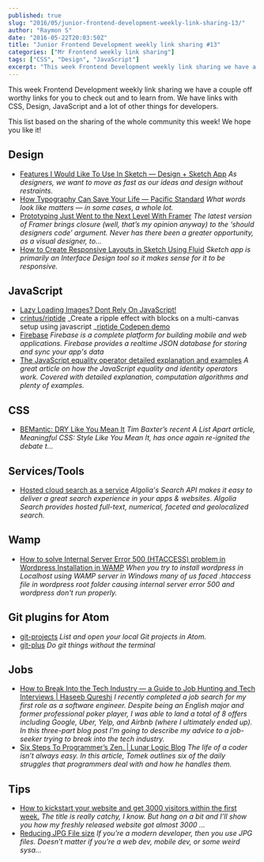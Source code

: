 ```yaml
---
published: true
slug: "2016/05/junior-frontend-development-weekly-link-sharing-13/"
author: "Raymon S"
date: "2016-05-22T20:03:50Z"
title: "Junior Frontend Development weekly link sharing #13"
categories: ["Mr Frontend weekly link sharing"]
tags: ["CSS", "Design", "JavaScript"]
excerpt: "This week Frontend Development weekly link sharing we have a couple off worthy links for you to che..."
---
```


This week Frontend Development weekly link sharing we have a couple off worthy links for you to check out and to learn from. We have links with CSS, Design, JavaScript and a lot of other things for developers.

This list based on the sharing of the whole community this week! We hope you like it!

## Design

* [Features I Would Like To Use In Sketch — Design + Sketch App](https://medium.com/sketch-app-sources/features-i-would-like-to-use-in-sketch-3ef02a926747#.7li9jgv8s "Features I Would Like To Use In Sketch — Design + Sketch App") _As designers, we want to move as fast as our ideas and design without restraints._
* [How Typography Can Save Your Life — Pacific Standard](https://psmag.com/how-typography-can-save-your-life-ac7e90ea1cf3#.mmlilvra5 "How Typography Can Save Your Life — Pacific Standard") _What words look like matters — in some cases, a whole lot._
* [Prototyping Just Went to the Next Level With Framer](https://speckyboy.com/2016/05/16/prototyping-just-went-next-level-framer/ "Prototyping Just Went to the Next Level With Framer") _The latest version of Framer brings closure (well, that’s my opinion anyway) to the ‘should designers code’ argument. Never has there been a greater opportunity, as a visual designer, to..._
* [How to Create Responsive Layouts in Sketch Using Fluid](https://www.sitepoint.com/how-to-create-responsive-layouts-in-sketch-using-fluid/ "How to Create Responsive Layouts in Sketch Using Fluid") _Sketch app is primarily an Interface Design tool so it makes sense for it to be responsive._

## JavaScript

* [Lazy Loading Images? Dont Rely On JavaScript!](http://buff.ly/1NE6Iba "Lazy Loading Images? Dont Rely On JavaScript! <http://buff.ly/1NE6Iba> #frontend #development #javascript #lazyload #performance")
* [crintus/riptide](https://github.com/crintus/riptide "crintus/riptide") _Create a ripple effect with blocks on a multi-canvas setup using javascript _[riptide Codepen demo](http://codepen.io/Crintus/pen/JXzZOO?editors=0010 "riptide")
* [Firebase](https://www.firebase.com/ "Firebase") _Firebase is a complete platform for building mobile and web applications. Firebase provides a realtime JSON database for storing and sync your app's data_
* [The JavaScript equality operator detailed explanation and examples](http://rainsoft.io/the-legend-of-javascript-equality-operator/ "The JavaScript equality operator detailed explanation and examples") _A great article on how the JavaScript equality and identity operators work. Covered with detailed explanation, computation algorithms and plenty of examples._

## CSS

* [BEMantic: DRY Like You Mean It](https://medium.com/@stowball/bemantic-dry-like-you-mean-it-133ea3843d98#.pknvi84yn "BEMantic: DRY Like You Mean It") _Tim Baxter’s recent A List Apart article, Meaningful CSS: Style Like You Mean It, has once again re-ignited the debate t…_

## Services/Tools

* [Hosted cloud search as a service](https://www.algolia.com/ "Hosted cloud search as a service") _Algolia's Search API makes it easy to deliver a great search experience in your apps & websites. Algolia Search provides hosted full-text, numerical, faceted and geolocalized search._

## Wamp

* [How to solve Internal Server Error 500 (HTACCESS) problem in Wordpress Installation in WAMP](http://www.onlinecomputerteacher.net/wordpress-htaccess-in-wamp-500-internal-server-error.html "How to solve Internal Server Error 500 (HTACCESS) problem in Wordpress Installation in WAMP") _When you try to install wordpress in Localhost using WAMP server in Windows many of us faced .htaccess file in wordpress root folder causing internal server error 500 and wordpress don't run properly._

## Git plugins for Atom

* [git-projects](https://atom.io/packages/git-projects "git-projects") _List and open your local Git projects in Atom._
* [git-plus](https://atom.io/packages/git-plus "git-plus") _Do git things without the terminal_

## Jobs

* [How to Break Into the Tech Industry — a Guide to Job Hunting and Tech Interviews | Haseeb Qureshi](http://haseebq.com/how-to-break-into-tech-job-hunting-and-interviews "How to Break Into the Tech Industry — a Guide to Job Hunting and Tech Interviews | Haseeb Qureshi") _I recently completed a job search for my first role as a software engineer. Despite being an English major and former professional poker player, I was able to land a total of 8 offers including Google, Uber, Yelp, and Airbnb (where I ultimately ended up). In this three-part blog post I'm going to describe my advice to a job-seeker trying to break into the tech industry._
* [Six Steps To Programmer’s Zen. | Lunar Logic Blog](http://blog.lunarlogic.io/2016/six-steps-to-programmers-zen/ "Six Steps To Programmer’s Zen. | Lunar Logic Blog") _The life of a coder isn’t always easy. In this article, Tomek outlines six of the daily struggles that programmers deal with and how he handles them._

## Tips

* [How to kickstart your website and get 3000 visitors within the first week.](https://medium.com/@robinstickel/how-to-kickstart-your-website-and-get-3000-visitors-within-the-first-week-9df8f6bd9252#.883lltxjo "How to kickstart your website and get 3000 visitors within the first week.") _The title is really catchy, I know. But hang on a bit and I’ll show you how my freshly released website got almost 3000 …_
* [Reducing JPG File size](https://medium.com/@duhroach/reducing-jpg-file-size-e5b27df3257c#.yo2ps13wl "Reducing JPG File size") _If you’re a modern developer, then you use JPG files. Doesn’t matter if you’re a web dev, mobile dev, or some weird sysa…_